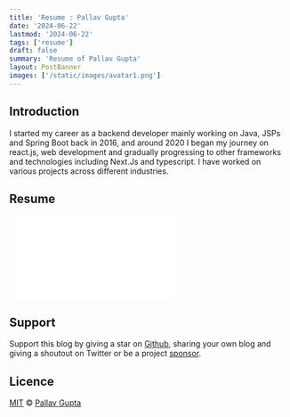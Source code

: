 ```yaml
---
title: 'Resume : Pallav Gupta'
date: '2024-06-22'
lastmod: '2024-06-22'
tags: ['resume']
draft: false
summary: 'Resume of Pallav Gupta'
layout: PostBanner
images: ['/static/images/avatar1.png']
---
```


## Introduction

I started my career as a backend developer mainly working on Java, JSPs and Spring Boot back in 2016, and around 2020 I began my journey on react.js, web development and gradually progressing to other frameworks and technologies including Next.Js and typescript. I have worked on various projects across different industries.

## Resume

<object data="/resume.pdf" type="application/pdf" width="100%" height="700px">
  <embed
    src="/resume.pdf?#zoom=110&scrollbar=0&toolbar=0&navpanes=0"
    type="application/pdf"
  ></embed>
</object>

## Support

Support this blog by giving a star on [Github](https://github.com/pgupta1795), sharing your own blog and giving a shoutout on Twitter or be a project [sponsor](https://github.com/sponsors/pgupta1795).

## Licence

[MIT](https://github.com/pgupta1795) © [Pallav Gupta](https://www.pgupta1795.in)
